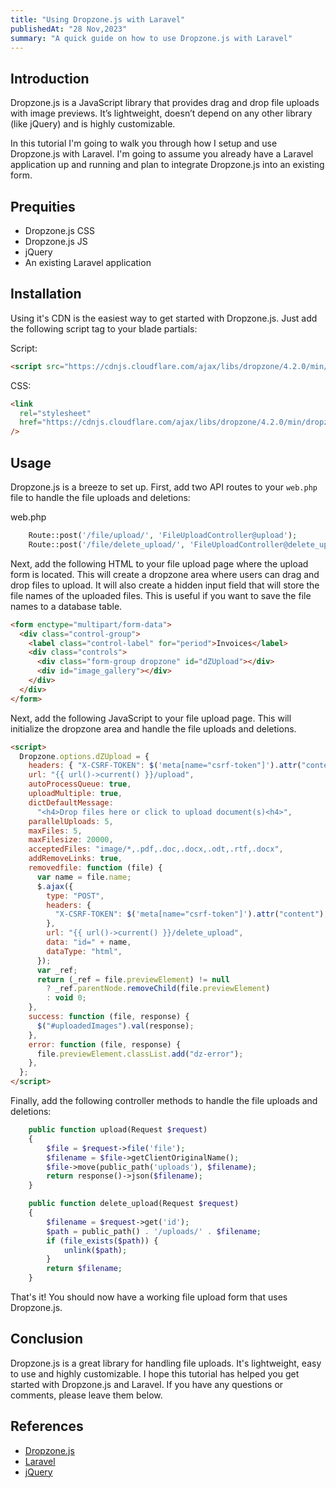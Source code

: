 ```yaml
---
title: "Using Dropzone.js with Laravel"
publishedAt: "28 Nov,2023"
summary: "A quick guide on how to use Dropzone.js with Laravel"
---
```


## Introduction

Dropzone.js is a JavaScript library that provides drag and drop file uploads
with image previews. It’s lightweight, doesn’t depend on any other library
(like jQuery) and is highly customizable.

In this tutorial I'm going to walk you through how I setup and use Dropzone.js
with Laravel. I'm going to assume you already have a Laravel application up
and running and plan to integrate Dropzone.js into an existing form.

## Prequities

- Dropzone.js CSS
- Dropzone.js JS
- jQuery
- An existing Laravel application

## Installation

Using it's CDN is the easiest way to get started with Dropzone.js. Just add the following script tag to your blade partials:

Script:

```html
<script src="https://cdnjs.cloudflare.com/ajax/libs/dropzone/4.2.0/min/dropzone.min.js"></script>
```

CSS:

```html
<link
  rel="stylesheet"
  href="https://cdnjs.cloudflare.com/ajax/libs/dropzone/4.2.0/min/dropzone.min.css"
/>
```

## Usage

Dropzone.js is a breeze to set up. First, add two API routes to your `web.php` file to handle the file uploads and deletions:

web.php

```php
    Route::post('/file/upload/', 'FileUploadController@upload');
    Route::post('/file/delete_upload/', 'FileUploadController@delete_upload');
```

Next, add the following HTML to your file upload page where the upload form is
located. This will create a dropzone area where users can drag and drop files
to upload. It will also create a hidden input field that will store the file
names of the uploaded files. This is useful if you want to save the file names
to a database table.

```html
<form enctype="multipart/form-data">
  <div class="control-group">
    <label class="control-label" for="period">Invoices</label>
    <div class="controls">
      <div class="form-group dropzone" id="dZUpload"></div>
      <div id="image_gallery"></div>
    </div>
  </div>
</form>
```

Next, add the following JavaScript to your file upload page. This will initialize the dropzone area and handle the file uploads and deletions.

````html
<script>
  Dropzone.options.dZUpload = {
    headers: { "X-CSRF-TOKEN": $('meta[name="csrf-token"]').attr("content") },
    url: "{{ url()->current() }}/upload",
    autoProcessQueue: true,
    uploadMultiple: true,
    dictDefaultMessage:
      "<h4>Drop files here or click to upload document(s)<h4>",
    parallelUploads: 5,
    maxFiles: 5,
    maxFilesize: 20000,
    acceptedFiles: "image/*,.pdf,.doc,.docx,.odt,.rtf,.docx",
    addRemoveLinks: true,
    removedfile: function (file) {
      var name = file.name;
      $.ajax({
        type: "POST",
        headers: {
          "X-CSRF-TOKEN": $('meta[name="csrf-token"]').attr("content"),
        },
        url: "{{ url()->current() }}/delete_upload",
        data: "id=" + name,
        dataType: "html",
      });
      var _ref;
      return (_ref = file.previewElement) != null
        ? _ref.parentNode.removeChild(file.previewElement)
        : void 0;
    },
    success: function (file, response) {
      $("#uploadedImages").val(response);
    },
    error: function (file, response) {
      file.previewElement.classList.add("dz-error");
    },
  };
</script>
````

Finally, add the following controller methods to handle the file uploads and deletions:

```php
    public function upload(Request $request)
    {
        $file = $request->file('file');
        $filename = $file->getClientOriginalName();
        $file->move(public_path('uploads'), $filename);
        return response()->json($filename);
    }

    public function delete_upload(Request $request)
    {
        $filename = $request->get('id');
        $path = public_path() . '/uploads/' . $filename;
        if (file_exists($path)) {
            unlink($path);
        }
        return $filename;
    }
```

That's it! You should now have a working file upload form that uses Dropzone.js.

## Conclusion

Dropzone.js is a great library for handling file uploads. It's lightweight, easy to use and highly customizable. I hope this tutorial has helped you get started with Dropzone.js and Laravel. If you have any questions or comments, please leave them below.

## References

- [Dropzone.js](https://www.dropzonejs.com/)
- [Laravel](https://laravel.com/)
- [jQuery](https://jquery.com/)


